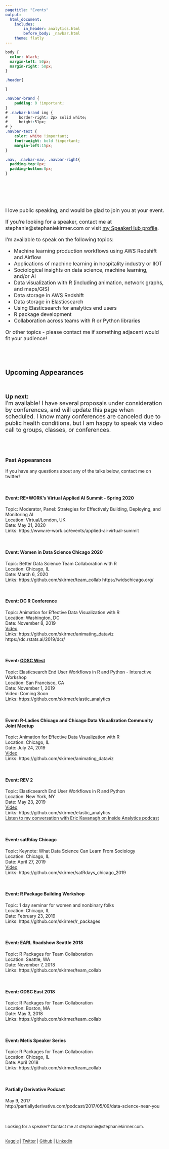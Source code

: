 ```yaml
---
pagetitle: "Events"
output: 
  html_document:
    includes:
        in_header: analytics.html
        before_body: _navbar.html
    theme: flatly
---
```



```css
body {
  color: black;
  margin-left: 50px;
  margin-right: 50px;
}

.header{

}

.navbar-brand {
    padding: 0 !important;
}
# .navbar-brand img {
#     border-right: 2px solid white;
#     height:51px;
# }
.navbar-text {
    color: white !important;
    font-weight: bold !important;
    margin-left:15px;
}

.nav, .navbar-nav, .navbar-right{
  padding-top:8px;
  padding-bottom:8px;
}

```


<BR>
<BR>
<BR>
</font>
<br>
<font size = 3> 

I love public speaking, and would be glad to join you at your event. 

If you're looking for a speaker, contact me at stephanie@stephaniekirmer.com or visit [my SpeakerHub profile](https://speakerhub.com/speaker/stephanie-kirmer).


I'm available to speak on the following topics:  

* Machine learning production workflows using AWS Redshift and Airflow  
* Applications of machine learning in hospitality industry or IIOT   
* Sociological insights on data science, machine learning, and/or AI  
* Data visualization with R (including animation, network graphs, and maps/GIS)  
* Data storage in AWS Redshift   
* Data storage in Elasticsearch    
* Using Elasticsearch for analytics end users  
* R package development  
* Collaboration across teams with R or Python libraries  

Or other topics - please contact me if something adjacent would fit your audience! 

<BR>
<BR>

</font>

## Upcoming Appearances 

<BR>
<font size = 4>

<B>Up next:</b>  
I'm available! I have several proposals under consideration by conferences, and will update this page when scheduled.
I know many conferences are canceled due to public health conditions, but I am happy to speak via video call to groups, classes, or conferences. 

</font>
<BR>
<BR>

### Past Appearances 

If you have any questions about any of the talks below, contact me on twitter! 

<BR>

#### Event: RE*WORK's Virtual Applied AI Summit - Spring 2020   

Topic: Moderator, Panel: Strategies for Effectively Building, Deploying, and Monitoring AI    
Location: Virtual/London, UK   
Date: May 21, 2020    
Links: https://www.re-work.co/events/applied-ai-virtual-summit   

<BR>

#### Event: Women in Data Science Chicago 2020  
Topic: Better Data Science Team Collaboration with R    
Location: Chicago, IL   
Date: March 6, 2020    
Links: https://github.com/skirmer/team_collab 
https://widschicago.org/  

<BR>


#### Event: DC R Conference  
Topic: Animation for Effective Data Visualization with R    
Location: Washington, DC    
Date: November 8, 2019  
[Video](https://youtu.be/tfpa_QYHebQ)   
Links: https://github.com/skirmer/animating_dataviz  
https://dc.rstats.ai/2019/dcr/  

<BR>

#### Event: <a href="https://odsc.com/california/">ODSC West</a>  
Topic: Elasticsearch End User Workflows in R and Python - Interactive Workshop   
Location: San Francisco, CA  
Date: November 1, 2019   
Video: Coming Soon  
Links: https://github.com/skirmer/elastic_analytics  

<BR>

#### Event: R-Ladies Chicago and Chicago Data Visualization Community Joint Meetup  
Topic: Animation for Effective Data Visualization with R   
Location: Chicago, IL  
Date: July 24, 2019  
[Video](https://youtu.be/KWECmB0LUqU)    
Links: https://github.com/skirmer/animating_dataviz    

<BR>

#### Event: REV 2  
Topic: Elasticsearch End User Workflows in R and Python   
Location: New York, NY  
Date: May 23, 2019  
[Video](https://dominodatalab.wistia.com/medias/i0f5by0f4q)  
Links: https://github.com/skirmer/elastic_analytics    
[Listen to my conversation with Eric Kavanagh on Inside Analytics podcast](https://insideanalysis.com/insights-from-domino-data-labs-2019-rev2-conference/)  

<BR>

#### Event: satRday Chicago  
Topic: Keynote: What Data Science Can Learn From Sociology  
Location: Chicago, IL  
Date: April 27, 2019   
[Video](https://www.youtube.com/watch?v=quFhQvizBE8&feature=youtu.be&t=1095)    
Links: https://github.com/skirmer/satRdays_chicago_2019  

<BR>

#### Event: R Package Building Workshop  
Topic: 1 day seminar for women and nonbinary folks  
Location: Chicago, IL  
Date: February 23, 2019  
Links: https://github.com/skirmer/r_packages  

<BR>

#### Event: EARL Roadshow Seattle 2018  
Topic: R Packages for Team Collaboration  
Location: Seattle, WA  
Date: November 7, 2018    
Links: https://github.com/skirmer/team_collab 

<BR>

#### Event: ODSC East 2018  
Topic: R Packages for Team Collaboration  
Location: Boston, MA  
Date: May 3, 2018    
Links: https://github.com/skirmer/team_collab  

<BR>

#### Event: Metis Speaker Series  
Topic: R Packages for Team Collaboration  
Location: Chicago, IL  
Date: April 2018    
Links: https://github.com/skirmer/team_collab  

<BR>

#### Partially Derivative Podcast   
May 9, 2017   
http://partiallyderivative.com/podcast/2017/05/09/data-science-near-you  


</font>
<br><BR>
<font size = 2> Looking for a speaker? Contact me at stephanie@stephaniekirmer.com. 


<BR> [Kaggle](http://www.kaggle.com/skirmer) | [Twitter](https://twitter.com/data_stephanie) | [Github](http://github.com/skirmer) | [Linkedin](http://linkedin.com/in/skirmer)

</font>
